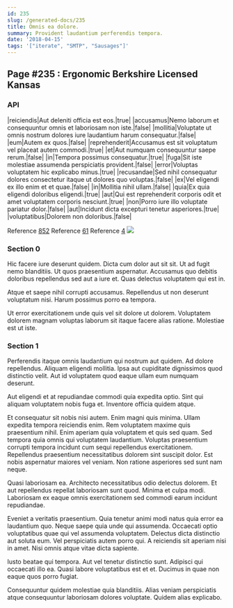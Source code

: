 ```yaml
---
id: 235
slug: /generated-docs/235
title: Omnis ea dolore.
summary: Provident laudantium perferendis tempora.
date: '2018-04-15'
tags: '["iterate", "SMTP", "Sausages"]'
---
```


## Page #235 : Ergonomic Berkshire Licensed Kansas
### API

|reiciendis|Aut deleniti officia est eos.|true|
|accusamus|Nemo laborum et consequuntur omnis et laboriosam non iste.|false|
|mollitia|Voluptate ut omnis nostrum dolores iure laudantium harum consequatur.|false|
|eum|Autem ex quos.|false|
|reprehenderit|Accusamus est sit voluptatum vel placeat autem commodi.|true|
|et|Aut numquam consequuntur saepe rerum.|false|
|in|Tempora possimus consequatur.|true|
|fuga|Sit iste molestiae assumenda perspiciatis provident.|false|
|error|Voluptas voluptatem hic explicabo minus.|true|
|recusandae|Sed nihil consequatur dolores consectetur itaque ut dolores quo voluptas.|false|
|ex|Vel eligendi ex illo enim et et quae.|false|
|in|Mollitia nihil ullam.|false|
|quia|Ex quia eligendi doloribus eligendi.|true|
|aut|Qui est reprehenderit corporis odit et amet voluptatem corporis nesciunt.|true|
|non|Porro iure illo voluptate pariatur dolor.|false|
|aut|Incidunt dicta excepturi tenetur asperiores.|true|
|voluptatibus|Dolorem non doloribus.|false|

Reference [852](/852)
Reference [61](/61)
Reference [4](/4)
![](/assets/cats-4.jpg)

### Section 0
Hic facere iure deserunt quidem. Dicta cum dolor aut sit sit. Ut ad fugit nemo blanditiis. Ut quos praesentium aspernatur. Accusamus quo debitis doloribus repellendus sed aut a iure et. Quas delectus voluptatem qui est in.
 Atque et saepe nihil corrupti accusamus. Repellendus ut non deserunt voluptatum nisi. Harum possimus porro ea tempora.
 Ut error exercitationem unde quis vel sit dolore ut dolorem. Voluptatem dolorem magnam voluptas laborum sit itaque facere alias ratione. Molestiae est ut iste.
### Section 1
Perferendis itaque omnis laudantium qui nostrum aut quidem. Ad dolore repellendus. Aliquam eligendi mollitia. Ipsa aut cupiditate dignissimos quod distinctio velit. Aut id voluptatem quod eaque ullam eum numquam deserunt.
 Aut eligendi et at repudiandae commodi quia expedita optio. Sint qui aliquam voluptatem nobis fuga et. Inventore officia quidem atque.
 Et consequatur sit nobis nisi autem. Enim magni quis minima. Ullam expedita tempora reiciendis enim. Rem voluptatem maxime quis praesentium nihil.
Enim aperiam quia voluptatem et quis sed quam. Sed tempora quia omnis qui voluptatem laudantium. Voluptas praesentium corrupti tempora incidunt cum sequi repellendus exercitationem. Repellendus praesentium necessitatibus dolorem sint suscipit dolor. Est nobis aspernatur maiores vel veniam. Non ratione asperiores sed sunt nam neque.
 Quasi laboriosam ea. Architecto necessitatibus odio delectus dolorem. Et aut repellendus repellat laboriosam sunt quod. Minima et culpa modi. Laboriosam ex eaque omnis exercitationem sed commodi earum incidunt repudiandae.
 Eveniet a veritatis praesentium. Quia tenetur animi modi natus quia error ea laudantium quo. Neque saepe quia unde qui assumenda.
Occaecati optio voluptatibus quae qui vel assumenda voluptatem. Delectus dicta distinctio aut soluta eum. Vel perspiciatis autem porro qui. A reiciendis sit aperiam nisi in amet. Nisi omnis atque vitae dicta sapiente.
 Iusto beatae qui tempora. Aut vel tenetur distinctio sunt. Adipisci qui occaecati illo ea. Quasi labore voluptatibus est et et. Ducimus in quae non eaque quos porro fugiat.
 Consequuntur quidem molestiae quia blanditiis. Alias veniam perspiciatis atque consequuntur laboriosam dolores voluptate. Quidem alias explicabo.
